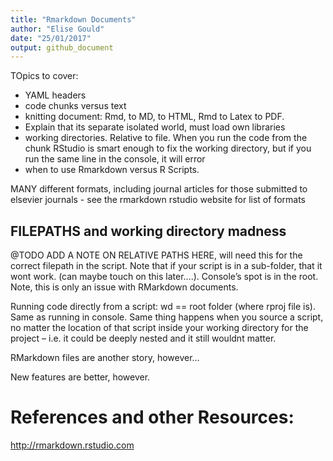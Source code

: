 ```yaml
---
title: "Rmarkdown Documents"
author: "Elise Gould"
date: "25/01/2017"
output: github_document
---
```


TOpics to cover:

- YAML headers
- code chunks versus text
- knitting document: Rmd, to MD, to HTML, Rmd to Latex to PDF.
- Explain that its separate isolated world, must load own libraries
- working directories. Relative to file. When you run the code from the chunk RStudio is smart enough to fix the working directory, but if you run the same line in the console, it will error
- when to use Rmarkdown versus R Scripts.

MANY different formats, including journal articles for those submitted to elsevier journals - see the rmarkdown rstudio website for list of formats

## FILEPATHS and working directory madness

@TODO ADD A NOTE ON RELATIVE PATHS HERE, will need this for the correct filepath in the script. Note that if your script is in a sub-folder, that it wont work. (can maybe touch on this later....). Console's spot is in the root. Note, this is only an issue with RMarkdown documents.

Running code directly from a script: wd == root folder (where rproj file is). Same as running in console. Same thing happens when you source a script, no matter the location of that script inside your working directory for the project -- i.e. it could be deeply nested and it still wouldnt matter.

RMarkdown files are another story, however...

New features are better, however.

# References and other Resources:

[http://rmarkdown.rstudio.com](http://rmarkdown.rstudio.com)

